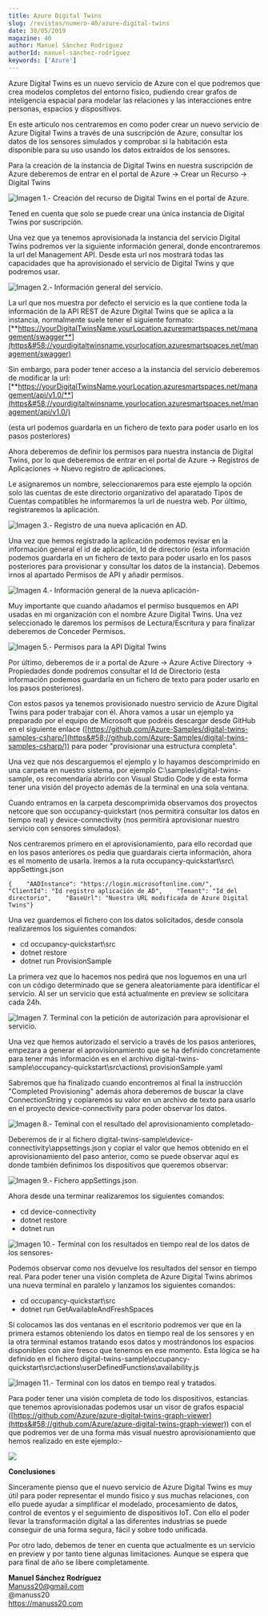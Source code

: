 ```yaml
---
title: Azure Digital Twins
slug: /revistas/numero-40/azure-digital-twins
date: 30/05/2019
magazine: 40
author: Manuel Sánchez Rodríguez
authorId: manuel-sánchez-rodríguez
keywords: ['Azure']
---
```



<ArticleHeader frontmatter={props.pageContext.frontmatter} />



Azure Digital Twins es un nuevo servicio de Azure con el que podremos que crea modelos completos del entorno físico, pudiendo crear grafos de inteligencia espacial para modelar las relaciones y las interacciones entre personas, espacios y dispositivos.

En este articulo nos centraremos en como poder crear un nuevo servicio de Azure Digital Twins a través de una suscripción de Azure, consultar los datos de los sensores simulados y comprobar si la habitación esta disponible para su uso usando los datos extraídos de los sensores.

Para la creación de la instancia de Digital Twins en nuestra suscripción de Azure deberemos de entrar en el portal de Azure -&gt; Crear un Recurso -&gt; Digital Twins

![Imagen 1.- Creación del recurso de Digital Twins en el portal de Azure.](../../../images/numero40/azure-digital-twins/image1.png)

Tened en cuenta que solo se puede crear una única instancia de Digital Twins por suscripción.

Una vez que ya tenemos aprovisionada la instancia del servicio Digital Twins podremos ver la siguiente información general, donde encontraremos la url del Management API. Desde esta url nos mostrará todas las capacidades que ha aprovisionado el servicio de Digital Twins y que podremos usar.

![Imagen 2.- Información general del servicio. ](../../../images/numero40/azure-digital-twins/image2.png)

La url que nos muestra por defecto el servicio es la que contiene toda la información de la API REST de Azure Digital Twins que se aplica a la instancia, normalmente suele tener el siguiente formato: [**https://yourDigitalTwinsName.yourLocation.azuresmartspaces.net/management/swagger**](https&#58;//yourdigitaltwinsname.yourlocation.azuresmartspaces.net/management/swagger)

Sin embargo, para poder tener acceso a la instancia del servicio deberemos de modificar la url: [**https://yourDigitalTwinsName.yourLocation.azuresmartspaces.net/management/api/v1.0/**](https&#58;//yourdigitaltwinsname.yourlocation.azuresmartspaces.net/management/api/v1.0/)

(esta url podemos guardarla en un fichero de texto para poder usarlo en los pasos posteriores)

Ahora deberemos de definir los permisos para nuestra instancia de Digital Twins, por lo que deberemos de entrar en el portal de Azure -&gt; Registros de Aplicaciones -&gt; Nuevo registro de aplicaciones.

Le asignaremos un nombre, seleccionaremos para este ejemplo la opción solo las cuentas de este directorio organizativo del aparatado Tipos de Cuentas compatibles he informaremos la url de nuestra web. Por último, registraremos la aplicación.

![Imagen 3.- Registro de una nueva aplicación en AD.](../../../images/numero40/azure-digital-twins/image3.png)

Una vez que hemos registrado la aplicación podemos revisar en la información general el id de aplicación, Id de directorio (esta información podemos guardarla en un fichero de texto para poder usarlo en los pasos posteriores para provisionar y consultar los datos de la instancia). Debemos irnos al apartado Permisos de API y añadir permisos.

![Imagen 4.- Información general de la nueva aplicación-](../../../images/numero40/azure-digital-twins/image4.png)

Muy importante que cuando añadamos el permiso busquemos en API usadas en mi organización con el nombre Azure Digital Twins. Una vez seleccionado le daremos los permisos de Lectura/Escritura y para finalizar deberemos de Conceder Permisos.

![Imagen 5.- Permisos para la API Digital Twins](../../../images/numero40/azure-digital-twins/image5.png)

Por último, deberemos de ir a portal de Azure -&gt; Azure Active Directory -&gt; Propiedades donde podremos consultar el Id de Directorio (esta información podemos guardarla en un fichero de texto para poder usarlo en los pasos posteriores).

Con estos pasos ya tenemos provisionado nuestro servicio de Azure Digital Twins para poder trabajar con él. Ahora vamos a usar un ejemplo ya preparado por el equipo de Microsoft que podréis descargar desde GitHub en el siguiente enlace ([https://github.com/Azure-Samples/digital-twins-samples-csharp/](https&#58;//github.com/Azure-Samples/digital-twins-samples-csharp/)) para poder "provisionar una estructura completa".

Una vez que nos descarguemos el ejemplo y lo hayamos descomprimido en una carpeta en nuestro sistema, por ejemplo C:\samples\digital-twins-sample, os recomendaría abrirlo con Visual Studio Code y de esta forma tener una visión del proyecto además de la terminal en una sola ventana.

Cuando entramos en la carpeta descomprimida observamos dos proyectos netcore que son occupancy-quickstart (nos permitirá consultar los datos en tiempo real) y device-connectivity (nos permitirá aprovisionar nuestro servicio con sensores simulados).

Nos centraremos primero en el aprovisionamiento, para ello recordad que en los pasos anteriores os pedía que guardarais cierta información, ahora es el momento de usarla. Iremos a la ruta occupancy-quickstart\src\ appSettings.json

```
{    "AADInstance": "https://login.microsoftonline.com/",    "ClientId": "Id registro aplicación de AD",    "Tenant": "Id del directorio",    "BaseUrl": "Nuestra URL modificada de Azure Digital Twins"}​
```



Una vez guardemos el fichero con los datos solicitados, desde consola realizaremos los siguientes comandos:

- cd occupancy-quickstart\src
- dotnet restore
- dotnet run ProvisionSample


La primera vez que lo hacemos nos pedirá que nos loguemos en una url con un código determinado que se genera aleatoriamente para identificar el servicio. Al ser un servicio que está actualmente en preview se solicitara cada 24h.

![Imagen 7. Terminal con la petición de autorización para aprovisionar el servicio. ](../../../images/numero40/azure-digital-twins/image6.png)

Una vez que hemos autorizado el servicio a través de los pasos anteriores, empezara a generar el aprovisionamiento que se ha definido concretamente para tener más información es en el archivo digital-twins-sample\occupancy-quickstart\src\actions\ provisionSample.yaml

Sabremos que ha finalizado cuando encontremos al final la instrucción "Completed Provisioning" además ahora deberemos de buscar la clave ConnectionString y copiaremos su valor en un archivo de texto para usarlo en el proyecto device-connectivity para poder observar los datos.​

![Imagen 8.- Teminal con el resultado del aprovisionamiento completado- ](../../../images/numero40/azure-digital-twins/image7.png)

Deberemos de ir al fichero digital-twins-sample\device-connectivity\appsettings.json y copiar el valor que hemos obtenido en el aprovisionamiento del paso anterior, como se puede observar aquí es donde también definimos los dispositivos que queremos observar:

![Imagen 9.- Fichero appSettings.json. ](../../../images/numero40/azure-digital-twins/image8.png)

Ahora desde una terminar realizaremos los siguientes comandos:

- cd device-connectivity
- dotnet restore
- dotnet run​


![Imagen 10.- Terminal con los resultados en tiempo real de los datos de los sensores- ](../../../images/numero40/azure-digital-twins/image9.png)

Podemos observar como nos devuelve los resultados del sensor en tiempo real. Para poder tener una visión completa de Azure Digital Twins abrimos una nueva terminal en paralelo y lanzamos los siguientes comandos:

- cd occupancy-quickstart\src
- dotnet run GetAvailableAndFreshSpaces


Si colocamos las dos ventanas en el escritorio podremos ver que en la primera estamos obteniendo los datos en tiempo real de los sensores y en la otra terminal estamos tratando esos datos y mostrándonos los espacios disponibles con aire fresco que tenemos en ese momento. Esta lógica se ha definido en el fichero digital-twins-sample\occupancy-quickstart\src\actions\userDefinedFunctions\availability.js

![Imagen 11.- Terminal con los datos en tiempo real y tratados.](../../../images/numero40/azure-digital-twins/image10.png)

Para poder tener una visión completa de todo los dispositivos, estancias que tenemos aprovisionadas podemos usar un visor de grafos espacial ([https://github.com/Azure/azure-digital-twins-graph-viewer](https&#58;//github.com/Azure/azure-digital-twins-graph-viewer)) con el que podremos ver de una forma más visual nuestro aprovisionamiento que hemos realizado en este ejemplo:-

![](../../../images/numero40/azure-digital-twins/image12.png)

**Conclusiones**

Sinceramente pienso que el nuevo servicio de Azure Digital Twins es muy útil para poder representar el mundo físico y sus muchas relaciones, con ello puede ayudar a simplificar el modelado, procesamiento de datos, control de eventos y el seguimiento de dispositivos IoT. Con ello el poder llevar la transformación digital a las diferentes industrias se puede conseguir de una forma segura, fácil y sobre todo unificada.

Por otro lado, debemos de tener en cuenta que actualmente es un servicio en preview y por tanto tiene algunas limitaciones. Aunque se espera que para final de año se libere completamente.



**Manuel Sánchez Rodríguez** <br />
[Manuss20@gmail.com](mailto&#58;Manuss20@gmail.com) <br />
@manuss20 <br />
 https://manuss20.com